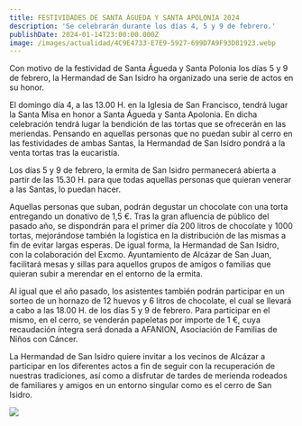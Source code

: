 ```yaml
---
title: FESTIVIDADES DE SANTA ÁGUEDA Y SANTA APOLONIA 2024
description: 'Se celebrarán durante los días 4, 5 y 9 de febrero.'
publishDate: 2024-01-14T23:00:00.000Z
image: /images/actualidad/4C9E4733-E7E9-5927-699D7A9F93D81923.webp
---
```


Con motivo de la festividad de Santa Águeda y Santa Polonia los días 5 y 9 de febrero, la Hermandad de San Isidro ha organizado una serie de actos en su honor.

El domingo día 4, a las 13.00 H. en la Iglesia de San Francisco, tendrá lugar la Santa Misa en honor a Santa Águeda y Santa Apolonia. En dicha celebración tendrá lugar la bendición de las tortas que se ofrecerán en las meriendas. Pensando en aquellas personas que no puedan subir al cerro en las festividades de ambas Santas, la Hermandad de San Isidro pondrá a la venta tortas tras la eucaristía.

Los días 5 y 9 de febrero, la ermita de San Isidro permanecerá abierta a partir de las 15.30 H. para que todas aquellas personas que quieran venerar a las Santas, lo puedan hacer.

Aquellas personas que suban, podrán degustar un chocolate con una torta entregando un donativo de 1,5 €.
Tras la gran afluencia de público del pasado año, se dispondrán para el primer día 200 litros de chocolate y 1000 tortas, mejorándose también la logística en la distribución de las mismas a fin de evitar largas esperas. De igual forma, la Hermandad de San Isidro, con la colaboración del Excmo. Ayuntamiento de Alcázar de San Juan, facilitará mesas y sillas para aquellos grupos de amigos o familias que quieran subir a merendar en el entorno de la ermita.

Al igual que el año pasado, los asistentes también podrán participar en un sorteo de un hornazo de 12 huevos y 6 litros de chocolate, el cual se llevará a cabo a las 18.00 H. de los días 5 y 9 de febrero. Para participar en el mismo, en el cerro, se venderán papeletas por importe de 1 €, cuya recaudación íntegra será donada a AFANION, Asociación de Familias de Niños con Cáncer.

La Hermandad de San Isidro quiere invitar a los vecinos de Alcázar a participar en los diferentes actos a fin de seguir con la recuperación de nuestras tradiciones, así como a disfrutar de tardes de merienda rodeados de familiares y amigos en un entorno singular como es el cerro de San Isidro.

![](</images/carteles/2024 SANTA AGUEDA Y SANTA APOLONIA (1).webp>)
